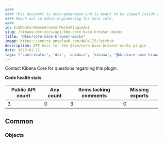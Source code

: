```yaml
---
####
#### This document is auto-generated and is meant to be viewed inside our experimental, new docs system.
#### Reach out in #docs-engineering for more info.
####
id: kibKbnCoreBaseBrowserMocksPluginApi
slug: /kibana-dev-docs/api/kbn-core-base-browser-mocks
title: "@kbn/core-base-browser-mocks"
image: https://source.unsplash.com/400x175/?github
description: API docs for the @kbn/core-base-browser-mocks plugin
date: 2023-01-21
tags: ['contributor', 'dev', 'apidocs', 'kibana', '@kbn/core-base-browser-mocks']
---
```




Contact Kibana Core for questions regarding this plugin.

**Code health stats**

| Public API count  | Any count | Items lacking comments | Missing exports |
|-------------------|-----------|------------------------|-----------------|
| 3 | 0 | 3 | 0 |

## Common

### Objects
<DocDefinitionList data={kbnCoreBaseBrowserMocksObj.common.objects}/>

